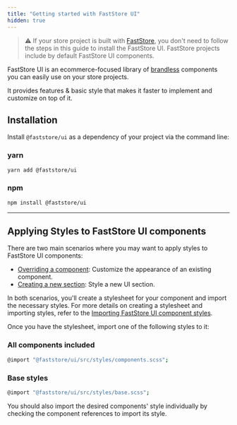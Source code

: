 ```yaml
---
title: "Getting started with FastStore UI"
hidden: true
---
```


> ⚠️ If your store project is built with [FastStore](https://developers.vtex.com/docs/guides/faststore), you don't need to follow the steps in this guide to install the FastStore UI. FastStore projects include by default FastStore UI components.

FastStore UI is an ecommerce-focused library of [brandless](https://developers.vtex.com/docs/guides/faststore/using-themes-overview#brandless-and-the-theming-structure) components you can easily use on your store projects.

It provides features & basic style that makes it faster to implement and customize on top of it.

## Installation

Install `@faststore/ui` as a dependency of your project via the command line:

### yarn

```sh
yarn add @faststore/ui
```

### npm

```sh
npm install @faststore/ui
```

---

## Applying Styles to FastStore UI components

There are two main scenarios where you may want to apply styles to FastStore UI components:

- [Overriding a component](https://developers.vtex.com/docs/guides/faststore/overrides-native-component): Customize the appearance of an existing component.
- [Creating a new section](https://developers.vtex.com/docs/guides/faststore/building-sections-creating-a-new-section): Style a new UI section.

In both scenarios, you'll create a stylesheet for your component and import the necessary styles. For more details on creating a stylesheet and importing styles, refer to the [Importing FastStore UI component styles](https://developers.vtex.com/docs/guides/faststore/using-themes-importing-ui-components-styles).

Once you have the stylesheet, import one of the following styles to it:

### All components included

```sh
@import "@faststore/ui/src/styles/components.scss";
```

### Base styles 

```sh
@import "@faststore/ui/src/styles/base.scss";
```

You should also import the desired components' style individually by checking the component references to import its style.

